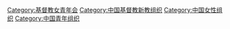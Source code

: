 [[Category:基督教女青年会|Category:基督教女青年会]]
[[Category:中国基督教新教组织|Category:中国基督教新教组织]]
[[Category:中国女性组织|Category:中国女性组织]]
[[Category:中国青年组织|Category:中国青年组织]]